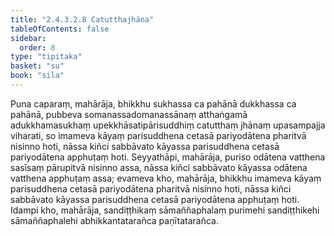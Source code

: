 ```yaml
---
title: "2.4.3.2.8 Catutthajhāna"
tableOfContents: false
sidebar:
  order: 8
type: "tipitaka"
basket: "su"
book: "sila"
---
```



<DynamicBreadcrumb />

<Division number="232" book="sila">

<Paragraph number="323" book="sila">
Puna caparaṃ, mahārāja, bhikkhu sukhassa ca pahānā dukkhassa ca pahānā, pubbeva somanassadomanassānaṃ atthaṅgamā adukkhamasukhaṃ upekkhāsatipārisuddhiṃ catutthaṃ jhānaṃ upasampajja viharati, so imameva kāyaṃ parisuddhena cetasā pariyodātena pharitvā nisinno hoti, nāssa kiñci sabbāvato kāyassa parisuddhena cetasā pariyodātena apphuṭaṃ hoti.
</Paragraph>

</Division>
<Division number="233" book="sila">

<Paragraph number="324" book="sila">
Seyyathāpi, mahārāja, puriso odātena vatthena sasīsaṃ pārupitvā nisinno assa, nāssa kiñci sabbāvato kāyassa odātena vatthena apphuṭaṃ assa; evameva kho, mahārāja, bhikkhu imameva kāyaṃ parisuddhena cetasā pariyodātena pharitvā nisinno hoti, nāssa kiñci sabbāvato kāyassa parisuddhena cetasā pariyodātena apphuṭaṃ hoti. Idampi kho, mahārāja, sandiṭṭhikaṃ sāmaññaphalaṃ purimehi sandiṭṭhikehi sāmaññaphalehi abhikkantatarañca paṇītatarañca.
</Paragraph>
</Division>
